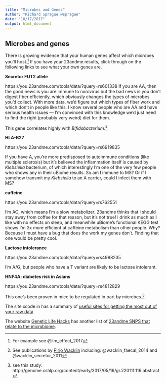 ```yaml
---
title: "Microbes and Genes"
author: "Richard Sprague @sprague"
date: "10/17/2017"
output: html_document
---
```

## Microbes and genes

There is growing evidence that your human genes affect which microbes you'll host.^[For example see @lim_effect_2017]
If you have your 23andme results, click through on the following links to see what your own genes are.

**Secretor FUT2 allele**

https://you.23andme.com/tools/data/?query=rs601338
If you are AA, then the good news is you are immune to norovirus but the bad news is you don’t digest fiber efficiently, which obviously changes the types of microbes you'd collect. With more data, we’d figure out which types of fiber work and which don't in people like this.  I know several people who are AA and have serious health issues — I'm convinced with this knowledge we’d just need to find the right (probably very weird) diet for them.

This gene correlates highly with _Bifidobacterium_.^[See publications by [Pirjo Wacklin](http://journals.plos.org/plosone/article?id=10.1371/journal.pone.0094863) including:  @wacklin_faecal_2014 and  @wacklin_secretor_2011] 



**HLA-B27**

https://you.23andme.com/tools/data/?query=rs6919835

If you have A, you’re more predisposed to autoimmune conditions (like multiple sclerosis) but it’s believed the inflammation itself is caused by _Klebsiella_ bacterium, of which interestingly I’m one of the very few people who shows any in their uBiome results.  So am I immune to MS? Or if I somehow transmit my _Klebsiella_ to an A carrier, could I infect them with MS?



**caffeine**

https://you.23andme.com/tools/data/?query=rs762551

I’m AC, which means I’m a slow metabolizer.  23andme thinks that I should stay away from coffee for that reason, but it’s not true!  I drink as much as I like with no effects on sleep, and meanwhile uBiome’s functional KEGG test shows I’m 3x more efficient at caffeine metabolism than other people.  Why? Because I must have a bug that does the work my genes don’t.  Finding that one would be pretty cool.

**Lactose intolerance**

https://you.23andme.com/tools/data/?query=rs4988235


I’m A/G, but people who have a T variant are likely to be lactose intolerant.


**HNF4A: diabetes risk in Asians**

https://you.23andme.com/tools/data/?query=rs4812829


This one’s been proven in mice to be regulated in part by microbes.^[see this study: http://genome.cshlp.org/content/early/2017/05/16/gr.220111.116.abstract]


The site xcode.in has a summary of [useful sites for getting the most out of your raw data](https://www.xcode.in/dna-and-health/10-useful-sites-getting-23andme-ancestry-com-family-tree-dna-raw-data)

The website [Genetic Life Hacks](http://geneticlifehacks.com) has another list of [23andme SNPS that relate to the microbiome](http://www.geneticlifehacks.com/how-our-genes-shape-our-gut-microbiome-and-our-weight/).




